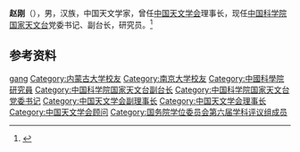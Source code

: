 {{Otheruses|other=名为赵刚的其他人物|赵刚}}

'''赵刚'''（{{bd|1961年|1月|}}），男，汉族，中国天文学家，曾任[[中国天文学会|中国天文学会]]理事长，现任[[中国科学院国家天文台|中国科学院国家天文台]]党委书记、副台长，研究员。<ref>{{Cite web|title=赵刚|url=http://sourcedb.naoc.cas.cn/cn/naoexpert/201304/t20130410_3817562.html|accessdate=2021-01-02|work=中国科学院国家天文台|archive-date=2020-05-24|archive-url=https://web.archive.org/web/20200524214412/http://sourcedb.naoc.cas.cn/cn/naoexpert/201304/t20130410_3817562.html|dead-url=no}}</ref>

== 参考资料 ==
{{reflist}}

{{国务院学位委员会第六届学科评议组/物理学、天文学}}
{{Navboxes
| title  = 赵刚在[[中国天文学会|中国天文学会]]的职务
| list1  =
{{中国天文学会第九届理事会}}
{{中国天文学会第十一届理事会}}
{{中国天文学会第十二届理事会}}
}}

{{Authority control}}
{{DEFAULTSORT:Zhao赵}}
[[Category:赵姓|gang]]
[[Category:内蒙古大学校友|Category:内蒙古大学校友]]
[[Category:南京大学校友|Category:南京大学校友]]
[[Category:中國科學院研究員|Category:中國科學院研究員]]
[[Category:中国科学院国家天文台副台长|Category:中国科学院国家天文台副台长]]
[[Category:中国科学院国家天文台党委书记|Category:中国科学院国家天文台党委书记]]
[[Category:中国天文学会副理事长|Category:中国天文学会副理事长]]
[[Category:中国天文学会理事长|Category:中国天文学会理事长]]
[[Category:中国天文学会顾问|Category:中国天文学会顾问]]
[[Category:国务院学位委员会第六届学科评议组成员|Category:国务院学位委员会第六届学科评议组成员]]

{{中国人物小作品}}